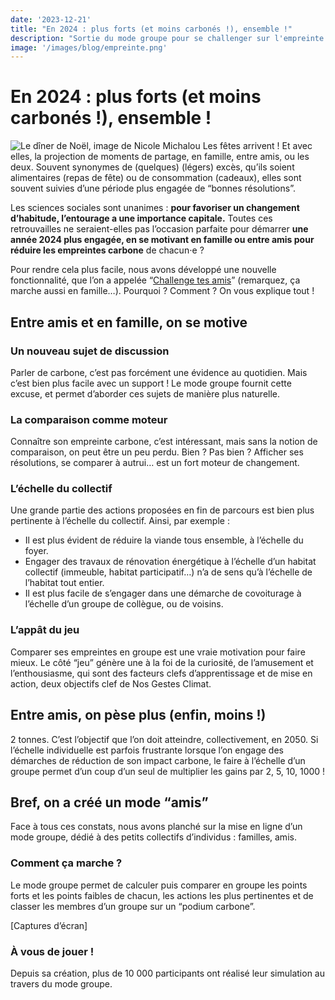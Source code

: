 ```yaml
---
date: '2023-12-21'
title: "En 2024 : plus forts (et moins carbonés !), ensemble !"
description: "Sortie du mode groupe pour se challenger sur l'empreinte carbone, en famille ou entre amis."
image: '/images/blog/empreinte.png'
---
```

# En 2024 : plus forts (et moins carbonés !), ensemble !

![Le dîner de Noël, image de Nicole Michalou](/images/blog/pexels-nicole-michalou-diner-noel.jpg)
Les fêtes arrivent ! Et avec elles, la projection de moments de partage, en famille, entre amis, ou les deux. Souvent synonymes de (quelques) (légers) excès, qu’ils soient alimentaires (repas de fête) ou de consommation (cadeaux), elles sont souvent suivies d’une période plus engagée de “bonnes résolutions”. 

Les sciences sociales sont unanimes : **pour favoriser un changement d’habitude, l’entourage a une importance capitale.** Toutes ces retrouvailles ne seraient-elles pas l’occasion parfaite pour démarrer **une année 2024 plus engagée, en se motivant en famille ou entre amis pour réduire les empreintes carbone** de chacun⋅e ?

Pour rendre cela plus facile, nous avons développé une nouvelle fonctionnalité, que l’on a appelée “[Challenge tes amis](https://nosgestesclimat.fr/amis/creer)” (remarquez, ça marche aussi en famille…). Pourquoi ? Comment ? On vous explique tout !

## Entre amis et en famille, on se motive

### Un nouveau sujet de discussion

Parler de carbone, c’est pas forcément une évidence au quotidien. Mais c’est bien plus facile avec un support ! Le mode groupe fournit cette excuse, et permet d’aborder ces sujets de manière plus naturelle.

### La comparaison comme moteur

Connaître son empreinte carbone, c’est intéressant, mais sans la notion de comparaison, on peut être un peu perdu. Bien ? Pas bien ? Afficher ses résolutions, se comparer à autrui… est un fort moteur de changement. 

### L’échelle du collectif

Une grande partie des actions proposées en fin de parcours est bien plus pertinente à l’échelle du collectif. Ainsi, par exemple :

- Il est plus évident de réduire la viande tous ensemble, à l’échelle du foyer.
- Engager des travaux de rénovation énergétique à l’échelle d’un habitat collectif (immeuble, habitat participatif…) n’a de sens qu’à l’échelle de l’habitat tout entier.
- Il est plus facile de s’engager dans une démarche de covoiturage à l’échelle d’un groupe de collègue, ou de voisins.

### L’appât du jeu

Comparer ses empreintes en groupe est une vraie motivation pour faire mieux. Le côté “jeu” génère une à la foi de la curiosité, de l’amusement et l’enthousiasme, qui sont des facteurs clefs d’apprentissage et de mise en action, deux objectifs clef de Nos Gestes Climat. 

## Entre amis, on pèse plus (enfin, moins !)

2 tonnes. C’est l’objectif que l’on doit atteindre, collectivement, en 2050. Si l’échelle individuelle est parfois frustrante lorsque l’on engage des démarches de réduction de son impact carbone, le faire à l’échelle d’un groupe permet d’un coup d’un seul de multiplier les gains par 2, 5, 10, 1000 !

## Bref, on a créé un mode “amis”

Face à tous ces constats, nous avons planché sur la mise en ligne d’un mode groupe, dédié à des petits collectifs d’individus : familles, amis. 

### Comment ça marche ?

Le mode groupe permet de calculer puis comparer en groupe les points forts et les points faibles de chacun, les actions les plus pertinentes et de classer les membres d’un groupe sur un “podium carbone”.

[Captures d’écran]

### À vous de jouer !

Depuis sa création, plus de 10 000 participants ont réalisé leur simulation au travers du mode groupe.